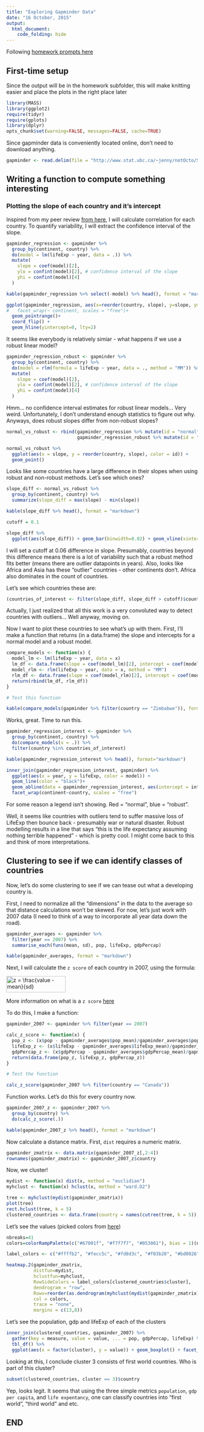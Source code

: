 ```yaml
---
title: "Exploring Gapminder Data"
date: "16 October, 2015"
output:
  html_document:
    code_folding: hide
---
```


Following [homework prompts here](https://stat545-ubc.github.io/hw04_write-function-split-apply-combine.html)

## First-time setup

Since the output will be in the homework subfolder, this will make knitting easier and place the plots in the right place later

```r
library(MASS)
library(ggplot2)
require(tidyr)
require(gplots)
library(dplyr)
opts_chunk$set(warning=FALSE, messages=FALSE, cache=TRUE)
```

Since gapminder data is conveniently located online, don't need to download anything.

```r
gapminder <- read.delim(file = "http://www.stat.ubc.ca/~jenny/notOcto/STAT545A/examples/gapminder/data/gapminderDataFiveYear.txt")
```

## Writing a function to compute something interesting

### Plotting the slope of each country and it's intercept

Inspired from my peer review [from here](https://github.com/STAT545-UBC/adam_baimel/issues/6#issuecomment-144514497), I will calculate correlation for each country. To quantify variability, I will extract the confidence interval of the slope.

```r
gapminder_regression <- gapminder %>% 
  group_by(continent, country) %>%
  do(model = lm(lifeExp ~ year, data = .)) %>%
  mutate(
    slope = coef(model)[2],
    ylo = confint(model)[2], # confidence interval of the slope
    yhi = confint(model)[4]
  )

kable(gapminder_regression %>% select(-model) %>% head(), format = "markdown")
```

```r
ggplot(gapminder_regression, aes(x=reorder(country, slope), y=slope, ymin=ylo, ymax=yhi, color = continent)) + 
#   facet_wrap(~ continent, scales = "free")+
  geom_pointrange()+
  coord_flip() + 
  geom_hline(yintercept=0, lty=2)
```

It seems like everybody is relatively simiar - what happens if we use a robust linear model?

```r
gapminder_regression_robust <- gapminder %>% 
  group_by(continent, country) %>%
  do(model = rlm(formula = lifeExp ~ year, data = ., method = "MM")) %>%
  mutate(
    slope = coef(model)[2],
    ylo = confint(model)[2], # confidence interval of the slope
    yhi = confint(model)[4]
  )
```

Hmm... no confidence interval estimates for robust linear models... Very weird. Unfortunately, I don't understand enough statistics to figure out why. Anyways, does robust slopes differ from non-robust slopes?

```r
normal_vs_robust <- rbind(gapminder_regression %>% mutate(id = "normal"),
                          gapminder_regression_robust %>% mutate(id = "robust"))

normal_vs_robust %>%
  ggplot(aes(x = slope, y = reorder(country, slope), color = id)) +
  geom_point()
```

Looks like some countries have a large difference in their slopes when using robust and non-robust methods. Let's see which ones?

```r
slope_diff <- normal_vs_robust %>%
  group_by(continent, country) %>%
  summarize(slope_diff = max(slope) - min(slope))

kable(slope_diff %>% head(), format = "markdown")

cutoff = 0.1

slope_diff %>%
  ggplot(aes(slope_diff)) + geom_bar(binwidth=0.02) + geom_vline(xintercept = cutoff) + facet_wrap(~continent)
```

I will set a cutoff at 0.06 difference in slope. Presumably, countries beyond this difference means there is a lot of variability such that a robust method fits better (means there are outlier datapoints in years). Also, looks like Africa and Asia has these "outlier" countries - other continents don't. Africa also dominates in the count of countries.

Let's see which countries these are:

```r
(countries_of_interest <- filter(slope_diff, slope_diff > cutoff)$country %>% as.character())
```

Actually, I just realized that all this work is a very convoluted way to detect countries with outliers... Well anyway, moving on.

Now I want to plot these countries to see what's up with them. First, I'll make a function that returns (in a data.frame) the slope and intercepts for a normal model and a robust model.

```r
compare_models <- function(x) {
  model_lm <- lm(lifeExp ~ year, data = x)
  lm_df <- data.frame(slope = coef(model_lm)[2], intercept = coef(model_lm)[1], model = "normal")
  model_rlm <- rlm(lifeExp ~ year, data = x, method = "MM")
  rlm_df <- data.frame(slope = coef(model_rlm)[2], intercept = coef(model_rlm)[1], model = "robust")
  return(rbind(lm_df, rlm_df))
}

# Test this function

kable(compare_models(gapminder %>% filter(country == "Zimbabwe")), format = "markdown")
```

Works, great. Time to run this.

```r
gapminder_regression_interest <- gapminder %>% 
  group_by(continent, country) %>%
  do(compare_models(x = .)) %>% 
  filter(country %in% countries_of_interest)

kable(gapminder_regression_interest %>% head(), format="markdown")

inner_join(gapminder_regression_interest, gapminder) %>%
  ggplot(aes(x = year, y = lifeExp, color = model)) +
  geom_line(color = "black")+
  geom_abline(data = gapminder_regression_interest, aes(intercept = intercept, slope = slope, color = model)) +
  facet_wrap(continent~country, scales = "free")
```

For some reason a legend isn't showing. Red = "normal", blue = "robust".

Well, it seems like countries with outliers tend to suffer massive loss of LifeExp then bounce back - presumably war or natural disaster. Robust modelling results in a line that says "this is the life expectancy assuming nothing terrible happened" - which is pretty cool. I might come back to this and think of more interpretations.

## Clustering to see if we can identify classes of countries

Now, let's do some clustering to see if we can tease out what a developing country is.

First, I need to normalize all the "dimensions" in the data to the average so that distance calculations won't be skewed. For now, let's just work with 2007 data (I need to think of a way to incorporate all year data down the road).

```r
gapminder_averages <- gapminder %>%
  filter(year == 2007) %>%
  summarise_each(funs(mean, sd), pop, lifeExp, gdpPercap)

kable(gapminder_averages, format = "markdown")
```

Next, I will calculate the `z score` of each country in 2007, using the formula:

<img src="http://www.sciweavers.org/tex2img.php?eq=z%20%3D%20%5Cfrac%7Bvalue%20-%20mean%7D%7Bsd%7D%20&bc=White&fc=Black&im=jpg&fs=12&ff=arev&edit=0" align="center" border="0" alt="z = \frac{value - mean}{sd} " width="156" height="43" />

More information on what is a `z score` [here](https://en.wikipedia.org/wiki/Standard_score)

To do this, I make a function:

```r
gapminder_2007 <- gapminder %>% filter(year == 2007)

calc_z_score <- function(x) {
  pop_z <- (x$pop - gapminder_averages$pop_mean)/gapminder_averages$pop_sd
  lifeExp_z <- (x$lifeExp - gapminder_averages$lifeExp_mean)/gapminder_averages$lifeExp_sd
  gdpPercap_z <- (x$gdpPercap - gapminder_averages$gdpPercap_mean)/gapminder_averages$gdpPercap_sd
  return(data.frame(pop_z, lifeExp_z, gdpPercap_z))
}

# Test the function

calc_z_score(gapminder_2007 %>% filter(country == "Canada"))
```

Function works. Let's do this for every country now.

```r
gapminder_2007_z <- gapminder_2007 %>%
  group_by(country) %>%
  do(calc_z_score(.))

kable(gapminder_2007_z %>% head(), format = "markdown")
```

Now calculate a distance matrix. First, `dist` requires a numeric matrix.

```r
gapminder_zmatrix <- data.matrix(gapminder_2007_z[,2:4])
rownames(gapminder_zmatrix) <- gapminder_2007_z$country
```

Now, we cluster!

```r
mydist <- function(x) dist(x, method = "euclidian")
myhclust <- function(x) hclust(x, method = "ward.D2")

tree <- myhclust(mydist(gapminder_zmatrix))
plot(tree)
rect.hclust(tree, k = 5)
clustered_countries <- data.frame(country = names(cutree(tree, k = 5)), cluster = cutree(tree, k = 5))
```

Let's see the values (picked colors from [here](http://colorbrewer2.org/))

```r
nbreaks=41
colors=colorRampPalette(c("#67001f", "#f7f7f7", "#053061"), bias = 1)(nbreaks)

label_colors <- c("#ffffb2", "#fecc5c", "#fd8d3c", "#f03b20", "#bd0026")

heatmap.2(gapminder_zmatrix,
          distfun=mydist,
          hclustfun=myhclust,
          RowSideColors = label_colors[clustered_countries$cluster],
          dendrogram = "row",
          Rowv=reorder(as.dendrogram(myhclust(mydist(gapminder_zmatrix))), wts=1:ncol(gapminder_zmatrix)),
          col = colors,
          trace = "none",
          margins = c(13,8))
```

Let's see the population, gdp and lifeExp of each of the clusters

```r
inner_join(clustered_countries, gapminder_2007) %>%
  gather(key = measure, value = value, ... = pop, gdpPercap, lifeExp) %>%
  tbl_df() %>%
  ggplot(aes(x = factor(cluster), y = value)) + geom_boxplot() + facet_wrap(~ measure, scales="free")
```

Looking at this, I conclude cluster 3 consists of first world countries. Who is part of this cluster?

```r
subset(clustered_countries, cluster == 3)$country
```

Yep, looks legit. It seems that using the three simple metrics `population`, `gdp per capita`, and `life expentancy`, one can classify countries into "first world", "third world" and etc.

## END
